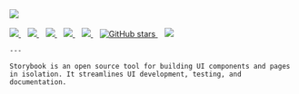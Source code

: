 
<Meta title="Docs/Intro" />

<div style={{ margin: '0 auto', maxWidth: '600px', color: 'white', textAlign: 'center' }}>
    <img
        style={{ width: '75%', margin: '0 auto 2em auto' }}
        src="https://github.com/reaviz/reaviz/raw/master/docs/assets/logo-white.png"
    />
    <br />
    <br />
    <a href="https://github.com/reaviz/reaviz/workflows/build/">
        <img src="https://github.com/reaviz/reaviz/workflows/build/badge.svg?branch=master" />
    </a>
    &nbsp;&nbsp;
    <a href="https://npm.im/reaviz">
        <img src="https://img.shields.io/npm/v/reaviz.svg" />
    </a>&nbsp;&nbsp;
    <a href="https://npm.im/reaviz">
        <img src="https://badgen.net/npm/dw/reaviz" />
    </a>&nbsp;&nbsp;
    <a href="https://github.com/reaviz/reaviz/blob/master/LICENSE">
        <img src="https://badgen.now.sh/badge/license/apache2" />
    </a>&nbsp;&nbsp;
    <a href="https://bundlephobia.com/result?p=reaviz">
        <img src="https://badgen.net/bundlephobia/minzip/reaviz" />
    </a>&nbsp;&nbsp;
    <a href="https://github.com/reaviz/reaviz">
        <img alt="GitHub stars" src="https://img.shields.io/github/stars/reaviz/reaviz?style=social" />
    </a>&nbsp;&nbsp;
    <a href="https://discord.gg/tt8wGExq35">
        <img src="https://img.shields.io/discord/773948315037073409?label=discord" />
    </a>

    ---

    Storybook is an open source tool for building UI components and pages in isolation. It streamlines UI development, testing, and documentation.
</div>
